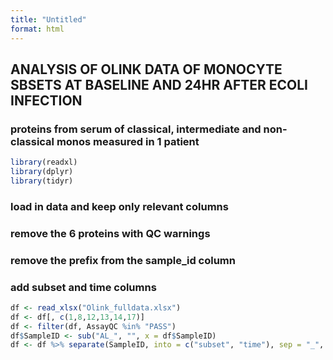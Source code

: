 ```yaml
---
title: "Untitled"
format: html
---
```


## ANALYSIS OF OLINK DATA OF MONOCYTE SBSETS AT BASELINE AND 24HR AFTER ECOLI INFECTION
### proteins from serum of classical, intermediate and non-classical monos measured in 1 patient
```r
library(readxl)
library(dplyr)
library(tidyr)
```

### load in data and keep only relevant columns
### remove the 6 proteins with QC warnings
### remove the prefix from the sample_id column
### add subset and time columns
```r
df <- read_xlsx("Olink_fulldata.xlsx")
df <- df[, c(1,8,12,13,14,17)]
df <- filter(df, AssayQC %in% "PASS")
df$SampleID <- sub("AL_", "", x = df$SampleID)
df <- df %>% separate(SampleID, into = c("subset", "time"), sep = "_", remove = F)
```